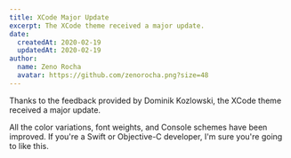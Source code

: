 ```yaml
---
title: XCode Major Update
excerpt: The XCode theme received a major update.
date:
  createdAt: 2020-02-19
  updatedAt: 2020-02-19
author:
  name: Zeno Rocha
  avatar: https://github.com/zenorocha.png?size=48
---
```


Thanks to the feedback provided by Dominik Kozlowski, the XCode theme received a major update.

All the color variations, font weights, and Console schemes have been improved. If you're a Swift or Objective-C developer, I'm sure you're going to like this.
